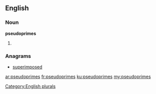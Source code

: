 ==English==

===Noun===
'''pseudoprimes'''

# {{plural of|pseudoprime}}

===Anagrams===
* [[superimposed#English|superimposed]]

[[Category:English plurals]]

[[ar:pseudoprimes]]
[[fr:pseudoprimes]]
[[ku:pseudoprimes]]
[[my:pseudoprimes]]